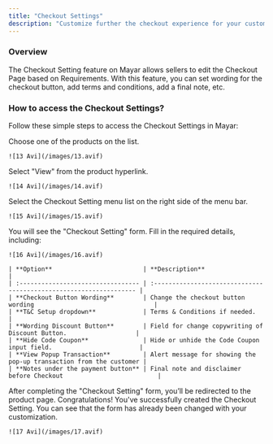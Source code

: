 ```yaml
---
title: "Checkout Settings"
description: "Customize further the checkout experience for your customers"
---
```


### Overview

The Checkout Setting feature on Mayar allows sellers to edit the Checkout Page based on Requirements. With this feature, you can set wording for the checkout button, add terms and conditions, add a final note, etc.

### How to access the Checkout Settings?

Follow these simple steps to access the Checkout Settings in Mayar:

<Steps>
  <Step title="Choose a Product">
    Choose one of the products on the list.

    ![13 Avi](/images/13.avif)
  </Step>
  <Step title='Select "View"'>
    Select "View" from the product hyperlink.

    ![14 Avi](/images/14.avif)
  </Step>
  <Step title="Select Checkout Setting Menu">
    Select the Checkout Setting menu list on the right side of the menu bar.

    ![15 Avi](/images/15.avif)
  </Step>
  <Step title="Fill in Checkout Setting Form">
    You will see the "Checkout Setting" form. Fill in the required details, including:

    ![16 Avi](/images/16.avif)

    | **Option**                         | **Description**                                                    |
    | :--------------------------------- | :----------------------------------------------------------------- |
    | **Checkout Button Wording**        | Change the checkout button wording                                 |
    | **T&C Setup dropdown**             | Terms & Conditions if needed.                                      |
    | **Wording Discount Button**        | Field for change copywriting of Discount Button.                   |
    | **Hide Code Coupon**               | Hide or unhide the Code Coupon input field.                        |
    | **View Popup Transaction**         | Alert message for showing the pop-up transaction from the customer |
    | **Notes under the payment button** | Final note and disclaimer before Checkout                          |
  </Step>
  <Step title="Save the Form">
    After completing the "Checkout Setting" form, you’ll be redirected to the product page. Congratulations! You've successfully created the Checkout Setting.
  </Step>
  <Step title="View Customization">
    You can see that the form has already been changed with your customization.

    ![17 Avi](/images/17.avif)
  </Step>
</Steps>